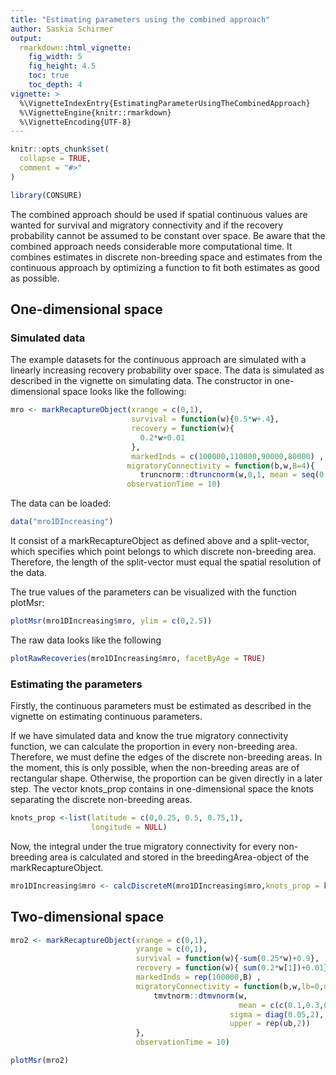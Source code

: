 ```yaml
---
title: "Estimating parameters using the combined approach"
author: Saskia Schirmer
output:
  rmarkdown::html_vignette:
    fig_width: 5
    fig_height: 4.5
    toc: true
    toc_depth: 4
vignette: >
  %\VignetteIndexEntry{EstimatingParameterUsingTheCombinedApproach}
  %\VignetteEngine{knitr::rmarkdown}
  %\VignetteEncoding{UTF-8}
---
```


```r
knitr::opts_chunk$set(
  collapse = TRUE,
  comment = "#>"
)
```

```r
library(CONSURE)
```

The combined approach should be used if spatial continuous values are wanted for survival and migratory connectivity and if the recovery probability cannot be assumed to be constant over space. Be aware that the combined approach needs considerable more computational time. It combines estimates in discrete non-breeding space and estimates from the continuous approach by optimizing a function to fit both estimates as good as possible.

## One-dimensional space

### Simulated data

The example datasets for the continuous approach are simulated with a linearly increasing recovery probability over space. The data is simulated as described in the vignette on simulating data. The constructor in one-dimensional space looks like the following:

```r
mro <- markRecaptureObject(xrange = c(0,1),
                           survival = function(w){0.5*w+.4},
                           recovery = function(w){
                             0.2*w+0.01
                           },
                           markedInds = c(100000,110000,90000,80000) ,
                          migratoryConnectivity = function(b,w,B=4){
                             truncnorm::dtruncnorm(w,0,1, mean = seq(0.1,0.9,length.out = B)[b], sd = 0.3)},
                          observationTime = 10)
```

The data can be loaded:

```r
data("mro1DIncreasing")
```

It consist of a markRecaptureObject as defined above and a split-vector, which specifies which point belongs to which discrete non-breeding area. Therefore, the length of the split-vector must equal the spatial resolution of the data.

The true values of the parameters can be visualized with the function plotMsr:

```r
plotMsr(mro1DIncreasing$mro, ylim = c(0,2.5))
```

The raw data looks like the following

```r
plotRawRecoveries(mro1DIncreasing$mro, facetByAge = TRUE)
```

### Estimating the parameters

Firstly, the continuous parameters must be estimated as described in the vignette on estimating continuous parameters.

If we have simulated data and know the true migratory connectivity function, we can calculate the proportion in every non-breeding area. Therefore, we must define the edges of the discrete non-breeding areas. In the moment, this is only possible, when the non-breeding areas are of rectangular shape. Otherwise, the proportion can be given directly in a later step. The vector knots_prop contains in one-dimensional space the knots separating the discrete non-breeding areas.

```r
knots_prop <-list(latitude = c(0,0.25, 0.5, 0.75,1),
                  longitude = NULL)
```

Now, the integral under the true migratory connectivity for every non-breeding area is calculated and stored in the breedingArea-object of the markRecaptureObject.

```r
mro1DIncreasing$mro <- calcDiscreteM(mro1DIncreasing$mro,knots_prop = knots_prop)
```

## Two-dimensional space

```{r`eval = FALSE}
mro2 <- markRecaptureObject(xrange = c(0,1),
                            yrange = c(0,1),
                            survival = function(w){-sum(0.25*w)+0.9},
                            recovery = function(w){ sum(0.2*w[1])+0.01},
                            markedInds = rep(100000,B) ,
                            migratoryConnectivity = function(b,w,lb=0,ub=1,B=4){
                                tmvtnorm::dtmvnorm(w,
                                                   mean = c(c(0.1,0.3,0.6,0.9)[b],c(0.15,0.2,0.5,0.75)[b]),
                                                 sigma = diag(0.05,2), lower = rep(lb,2),
                                                 upper = rep(ub,2))
                            },
                            observationTime = 10)
```


```r
plotMsr(mro2)
```

